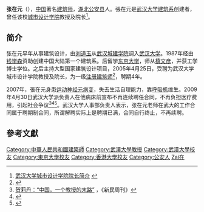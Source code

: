 '''张在元'''（{{bd|1950年|| 2012年5月9日|catIdx=Zhang張}}），[[中国|中国]]著名[[建筑师|建筑师]]，[[湖北|湖北]][[公安县|公安县]]人。張在元是[[武汉大学|武汉大学]][[武汉大学建筑系|建筑系]]创建者，曾任该校[[武汉大学城市设计学院|城市设计学院]]教授及院长<ref>[http://sud.whu.edu.cn/about/lindao/zhangzaiyuan.html 武汉大学城市设计学院院长简介] {{webarchive|url=https://web.archive.org/web/20091119065051/http://sud.whu.edu.cn/about/lindao/zhangzaiyuan.html |date=2009-11-19 }}</ref>。

== 简介 ==
张在元早年从事建筑设计，由[[刘道玉|刘道玉]]从[[武汉城市建设学院|武汉城建学院]]调入[[武汉大学|武汉大学]]。1987年经由[[钱学森|钱学森]]资助创建中国大陆第一个建筑系。后留学[[东京大学|东京大学]]，师从[[槙文彦|槙文彦]]，并获工学博士学位。之后主持大型国家建筑设计项目，2005年4月25日，受聘为武汉大学城市设计学院教授及院长，为一级[[注册建筑师|注册建筑师]]<ref>{{Cite web |url=http://learning.sohu.com/20091202/n268614865.shtml |title=病危教授张在元与武大10年恩怨 是用人观的悲哀 |access-date=2009-12-02 |archive-date=2019-08-02 |archive-url=https://web.archive.org/web/20190802042615/http://learning.sohu.com/20091202/n268614865.shtml |dead-url=no }}</ref>，聘期4年。

2007年，張在元身患[[运动神经元病变|运动神经元病变]]，失去生活自理能力，靠[[呼吸机|呼吸机]]维生。2009年4月30日武汉大学派负责人在他病床前宣布不再连续聘任合同，不再负担医疗费用，引起社会争议<ref>[http://focus.news.163.com/09/1125/16/5OVTCNBQ00011SM9.html 贺莉丹：“中国，一个教授的末路”] {{Wayback|url=http://focus.news.163.com/09/1125/16/5OVTCNBQ00011SM9.html |date=20091129081850 }}，《新民周刊》</ref><ref>{{Cite web |url=http://news.sina.com.cn/c/sd/2009-11-30/183419158588.shtml |title=张在元漩涡中的武大教授 |access-date=2009-12-02 |archive-date=2017-10-02 |archive-url=https://web.archive.org/web/20171002165802/http://news.sina.com.cn/c/sd/2009-11-30/183419158588.shtml |dead-url=no }}</ref><ref>{{Cite web |url=http://www.hocee.com/news/36474.html |title=武汉大学教授张在元病危 校方病榻前将其解聘 |access-date=2009-12-02 |archive-date=2019-08-03 |archive-url=https://web.archive.org/web/20190803101402/http://www.hocee.com/news/36474.html |dead-url=no }}</ref>。武汉大学人事部负责人表示，张在元老师在武大的工作合同属于聘期制合同，所谓解聘实际上是聘期已满，合同自行终止，不再续聘。

==參考文獻==
{{reflist|2}}
{{DEFAULTSORT:Zhang張}}
[[Category:中華人民共和國建築師|Category:中華人民共和國建築師]]
[[Category:武漢大學教授|Category:武漢大學教授]]
[[Category:武漢大學校友|Category:武漢大學校友]]
[[Category:東京大學校友|Category:東京大學校友]]
[[Category:香港大學校友|Category:香港大學校友]]
[[Category:公安人|Category:公安人]]
[[Category:張姓|Zai在]]